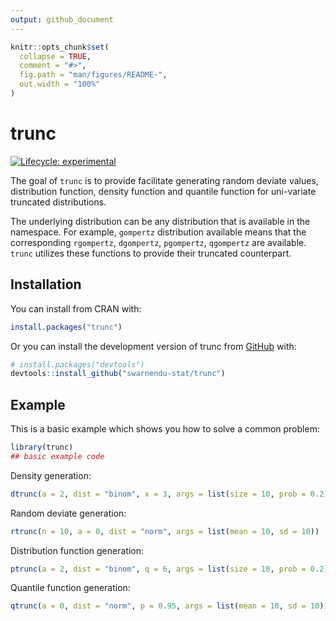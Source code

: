 ```yaml
---
output: github_document
---
```


<!-- README.md is generated from README.Rmd. Please edit that file -->

```r
knitr::opts_chunk$set(
  collapse = TRUE,
  comment = "#>",
  fig.path = "man/figures/README-",
  out.width = "100%"
)
```

# trunc

<!-- badges: start -->
[![Lifecycle: experimental](https://img.shields.io/badge/lifecycle-experimental-orange.svg)](https://lifecycle.r-lib.org/articles/stages.html#experimental)
<!-- badges: end -->

The goal of `trunc` is to provide facilitate generating random deviate values, distribution function, density function and quantile function for uni-variate truncated distributions.

The underlying distribution can be any distribution that is available in the namespace. For example, `gompertz` distribution available means that the corresponding `rgompertz`, `dgompertz`, `pgompertz`, `qgompertz` are available. `trunc` utilizes these functions to provide their truncated counterpart.

## Installation

You can install from CRAN with:

```r
install.packages("trunc")
```

Or you can install the development version of trunc from [GitHub](https://github.com/) with:

``` r
# install.packages("devtools")
devtools::install_github("swarnendu-stat/trunc")
```

## Example

This is a basic example which shows you how to solve a common problem:

```r
library(trunc)
## basic example code
```

Density generation:
```r
dtrunc(a = 2, dist = "binom", x = 3, args = list(size = 10, prob = 0.2))
```

Random deviate generation:
```r
rtrunc(n = 10, a = 0, dist = "norm", args = list(mean = 10, sd = 10))
```

Distribution function generation:
```r
ptrunc(a = 2, dist = "binom", q = 6, args = list(size = 10, prob = 0.2))
```

Quantile function generation:
```r
qtrunc(a = 0, dist = "norm", p = 0.95, args = list(mean = 10, sd = 10))
```
